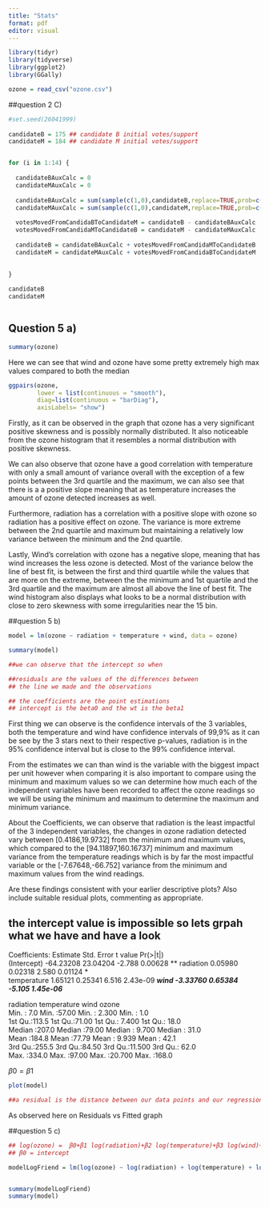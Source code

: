 ```yaml
---
title: "Stats"
format: pdf
editor: visual
---
```


```r
library(tidyr)
library(tidyverse)
library(ggplot2)
library(GGally)

ozone = read_csv("ozone.csv")
```


##question 2 C)

```r

#set.seed(26041999)
  
candidateB = 175 ## candidate B initial votes/support
candidateM = 184 ## candidate M initial votes/support


for (i in 1:14) {
  
  candidateBAuxCalc = 0
  candidateMAuxCalc = 0
  
  candidateBAuxCalc = sum(sample(c(1,0),candidateB,replace=TRUE,prob=c(0.996,0.004)))
  candidateMAuxCalc = sum(sample(c(1,0),candidateM,replace=TRUE,prob=c(0.995,0.005)))
  
  votesMovedFromCandidaBToCandidateM = candidateB - candidateBAuxCalc
  votesMovedFromCandidaMToCandidateB = candidateM - candidateMAuxCalc
  
  candidateB = candidateBAuxCalc + votesMovedFromCandidaMToCandidateB
  candidateM = candidateMAuxCalc + votesMovedFromCandidaBToCandidateM
  
  
}

candidateB
candidateM



```


## Question 5 a)

```r
  
summary(ozone)

```
Here we can see that wind and ozone have some pretty extremely high max values compared to both the median 

```r
    

ggpairs(ozone,
        lower = list(continuous = "smooth"),
        diag=list(continuous = "barDiag"),
        axisLabels= "show")


```
Firstly, as it can be observed in the graph that ozone has a very significant positive skewness and is possibly normally distributed.
It also noticeable from the ozone histogram that it resembles a normal distribution with positive skewness.

We can also observe that ozone have a good correlation with temperature with only a small amount of variance overall with the exception of a few points between the 3rd quartile and the maximum, we can also see that there is a a positive slope meaning that as temperature increases the amount of ozone detected increases as well. 

Furthermore, radiation has a correlation with a positive slope with ozone so radiation has a positive effect on ozone. The variance is more extreme between the 2nd quartile and maximum but maintaining a relatively low variance between the minimum and the 2nd quartile.

Lastly, Wind's correlation with ozone has a negative slope, meaning that has wind increases the less ozone is detected. Most of the variance below the line of best fit, is between the first and third quartile while the values that are more on the extreme, between the the minimum and 1st quartile and the 3rd quartile and the maximum are almost all above the line of best fit. The wind histogram also displays what looks to be a normal distribution with close to zero skewness with some irregularities near the 15 bin.


##question 5 b)
```r
    
model = lm(ozone ~ radiation + temperature + wind, data = ozone)

summary(model)

##we can observe that the intercept so when  	

##residuals are the values of the differences between
## the line we made and the observations

## the coefficients are the point estimations
## intercept is the beta0 and the wt is the beta1


```
First thing we can observe is the confidence intervals of the 3 variables, both the temperature and wind have confidence intervals of 99,9% as it can be see by the 3 stars next to their respective p-values, radiation is in the 95% confidence interval but is close to the 99% confidence interval.

From the estimates we can than wind is the variable with the biggest impact per unit however when comparing it is also important to compare using the minimum and maximum values so we can determine how much each of the independent variables have been recorded to affect the ozone readings so we will be using the minimum and maximum to determine the maximum and minimum variance.

About the Coefficients, we can observe that radiation is the least impactful of the 3 independent variables, the changes in ozone radiation detected vary between [0.4186,19.9732] from the minimum and maximum values, which compared to the [94.11897,160.16737] minimum and maximum variance from the temperature readings which is by far the most impactful variable or the [-7.67648,-66.752] variance from the minimum and maximum values from the wind readings.

Are these findings consistent with your earlier descriptive
plots? Also include suitable residual plots, commenting as appropriate.

## the intercept value is impossible so lets grpah what we have and have a look



Coefficients:
             Estimate Std. Error t value Pr(>|t|)    
(Intercept) -64.23208   23.04204  -2.788  0.00628 ** 
radiation     0.05980    0.02318   2.580  0.01124 *  
temperature   1.65121    0.25341   6.516 2.43e-09 ***
wind         -3.33760    0.65384  -5.105 1.45e-06 ***

radiation      temperature         wind            ozone      
 Min.   :  7.0   Min.   :57.00   Min.   : 2.300   Min.   :  1.0  
 1st Qu.:113.5   1st Qu.:71.00   1st Qu.: 7.400   1st Qu.: 18.0  
 Median :207.0   Median :79.00   Median : 9.700   Median : 31.0  
 Mean   :184.8   Mean   :77.79   Mean   : 9.939   Mean   : 42.1  
 3rd Qu.:255.5   3rd Qu.:84.50   3rd Qu.:11.500   3rd Qu.: 62.0  
 Max.   :334.0   Max.   :97.00   Max.   :20.700   Max.   :168.0  


$\beta0 = \beta1$
```r
    
plot(model)

##a residual is the distance between our data points and our regression line

```

As observed here on Residuals vs Fitted graph 


##question 5 c)

```r
## log(ozone) =  β0+β1 log(radiation)+β2 log(temperature)+β3 log(wind)+εi where εi ∼ N (0, σ2)   
## β0 = intercept 

modelLogFriend = lm(log(ozone) ~ log(radiation) + log(temperature) + log(wind) , data = ozone)


summary(modelLogFriend)
summary(model)

```




























